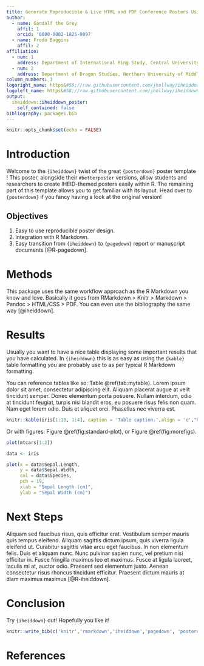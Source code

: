 ```yaml
---
title: Generate Reproducible & Live HTML and PDF Conference Posters Using RMarkdown
author:
  - name: Gandalf the Grey
    affil: 1
    orcid: '0000-0002-1825-0097'
  - name: Frodo Baggins
    affil: 2
affiliation:
  - num: 1
    address: Department of International Ring Study, Central University of Middle Earth
  - num: 2
    address: Department of Dragon Studies, Northern University of Middle Earth
column_numbers: 3
logoright_name: https&#58;//raw.githubusercontent.com/jhollway/iheiddown/main/man/figures/iheiddown.png
logoleft_name: https&#58;//raw.githubusercontent.com/jhollway/iheiddown/main/man/figures/iheiddown.png
output: 
  iheiddown::iheiddown_poster:
    self_contained: false
bibliography: packages.bib
---
```


```r
knitr::opts_chunk$set(echo = FALSE)
```

# Introduction

Welcome to the `{iheiddown}` twist of the great `{posterdown}` poster template !
This poster, alongside their `#betterposter` versions, allow students and
researchers to create IHEID-themed posters easily within R. The remaining part
of this template allows you to get familiar with its layout. Head over to
`{posterdown}` if you fancy having a look at the original version!

## Objectives

1. Easy to use reproducible poster design. 
2. Integration with R Markdown.
3. Easy transition from `{iheiddown}` to `{pagedown}` report or manuscript documents [@R-pagedown].

# Methods

This package uses the same workflow approach as the R Markdown you know and love. Basically it goes from RMarkdown > Knitr > Markdown > Pandoc > HTML/CSS > PDF. You can even use the bibliography the same way [@iheiddown].

# Results

Usually you want to have a nice table displaying some important results that you have calculated. In `{iheiddown}` this is as easy as using the `{kable}` table formatting you are probably use to as per typical R Markdown formatting.

You can reference tables like so: Table \@ref(tab:mytable). Lorem ipsum dolor sit amet, consectetur adipiscing elit. Aliquam placerat augue at velit tincidunt semper. Donec elementum porta posuere. Nullam interdum, odio at tincidunt feugiat, turpis nisi blandit eros, eu posuere risus felis non quam. Nam eget lorem odio. Duis et aliquet orci. Phasellus nec viverra est.

```r
knitr::kable(iris[1:10, 1:4], caption = 'Table caption.',align = 'c',"html")
```

Or with figures: Figure \@ref(fig:standard-plot), or Figure \@ref(fig:morefigs).

```r
plot(mtcars[1:2])
```

```r
data <- iris

plot(x = data$Sepal.Length, 
     y = data$Sepal.Width, 
     col = data$Species,
     pch = 19, 
     xlab = "Sepal Length (cm)",
     ylab = "Sepal Width (cm)")

```

# Next Steps

Aliquam sed faucibus risus, quis efficitur erat. Vestibulum semper mauris quis tempus eleifend. Aliquam sagittis dictum ipsum, quis viverra ligula eleifend ut. Curabitur sagittis vitae arcu eget faucibus. In non elementum felis. Duis et aliquam nunc. Nunc pulvinar sapien nunc, vel pretium nisi efficitur in. Fusce fringilla maximus leo et maximus. Fusce at ligula laoreet, iaculis mi at, auctor odio. Praesent sed elementum justo. Aenean consectetur risus rhoncus tincidunt efficitur. Praesent dictum mauris at diam maximus maximus [@R-iheiddown].

# Conclusion

Try `{iheiddown}` out! Hopefully you like it!

```r
knitr::write_bib(c('knitr','rmarkdown','iheiddown','pagedown', 'posterdown'), 'packages.bib')
```

# References
